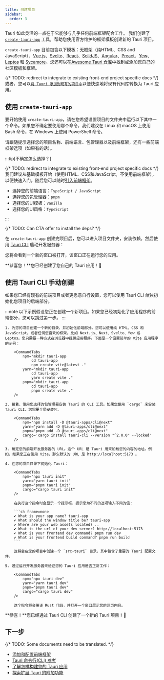 ```yaml
---
title: 创建项目
sidebar:
  order: 3
---
```




Tauri 如此灵活的一点在于它能够与几乎任何前端框架配合工作。
我们创建了 [`create-tauri-app`](https://github.com/tauri-apps/create-tauri-app) 工具，帮助您使用官方维护的框架模板创建新的 Tauri 项目。

`create-tauri-app` 目前包含以下模板：无框架（纯HTML、CSS and JavaScript）、[Vue.js](https://vuejs.org)、[Svelte](https://svelte.dev)、[React](https://reactjs.org/)、[SolidJS](https://www.solidjs.com/)、[Angular](https://angular.io/)、[Preact](https://preactjs.com/)、[Yew](https://yew.rs/)、[Leptos](https://github.com/leptos-rs/leptos) 和 [Sycamore](https://sycamore-rs.netlify.app/)。您还可以在[Awesome Tauri 仓库](https://github.com/tauri-apps/awesome-tauri)中找到或添加您自己的社区模板和框架。

{/* TODO: redirect to integrate to existing front-end project specific docs */}
或者，您可以[`将 Tauri 添加到现有的项目中`](#使用-tauri-cli-手动创建)以便快速地将现有代码库转换为 Tauri 应用。

## 使用 `create-tauri-app`

要开始使用 `create-tauri-app`，请在您希望设置项目的文件夹中运行以下其中一个命令。如果您不确定要使用哪个命令，我们建议在 Linux 和 macOS 上使用 Bash 命令，在 Windows 上使用 PowerShell 命令。

<Cta />

请跟随提示选择您的项目名称、前端语言、包管理器以及前端框架，还有一些前端框架选项（如果有的话）。

:::tip[不确定怎么选择？]

{/* TODO: redirect to integrate to existing front-end project specific docs */}
我们建议从基础模板开始（使用HTML、CSS和JavaScript，不使用前端框架），以便快速入门。随后您可以随时[引入前端框架](/zh-cn/start/create-project/)。

- 选择您的前端语言：`TypeScript / JavaScript`
- 选择您的包管理器：`pnpm`
- 选择您的UI模板：`Vanilla`
- 选择您的UI风格：`TypeScript`

:::

{/* TODO: Can CTA offer to install the deps? */}

在 `create-tauri-app` 创建完项目后，您可以进入项目文件夹，安装依赖，然后使用 [Tauri CLI](/reference/cli/) 启动开发服务器：


<CommandTabs
  npm="cd tauri-app
    npm install
    npm run tauri dev"
  yarn="cd tauri-app
    yarn install
    yarn tauri dev"
  pnpm="cd tauri-app
    pnpm install
    pnpm tauri dev"
  cargo="cd tauri-app
    cargo tauri dev"
/>

您将会看到一个新的窗口被打开，该窗口正在运行您的应用。

**恭喜您！**您已经创建了您自己的 Tauri 应用！🚀

## 使用 Tauri CLI 手动创建

如果您已经有现有的前端项目或者更愿意自行设置，您可以使用 Tauri CLI 单独初始化您项目的后端部分。

:::note
以下示例假设您正在创建一个新项目。如果您已经初始化了应用程序的前端部分，您可以跳过第一步。
:::

<Steps>

    1. 为您的项目创建一个新的目录，并初始化前端部分。您可以使用纯 HTML、CSS 和 JavaScript，或者任何您喜欢的框架，比如 Next.js、Nuxt、Svelte、Yew 或 Leptos。您只需要一种方式在浏览器中提供应用程序。下面是一个设置简单的 Vite 应用程序的示例：

        <CommandTabs
            npm="mkdir tauri-app
                cd tauri-app
                npm create vite@latest ."
            yarn="mkdir tauri-app
                cd tauri-app
                yarn create vite ."
            pnpm="mkdir tauri-app
                cd tauri-app
                pnpm create vite ."
        />

    2. 接着，使用您选择的包管理器安装 Tauri 的 CLI 工具。如果您使用 `cargo` 来安装 Tauri CLI，您需要全局安装它。

        <CommandTabs
            npm="npm install -D @tauri-apps/cli@next"
            yarn="yarn add -D @tauri-apps/cli@next"
            pnpm="pnpm add -D @tauri-apps/cli@next"
            cargo='cargo install tauri-cli --version "^2.0.0" --locked'
        />

    3. 确定您的前端开发服务器的 URL。这个 URL 是 Tauri 用来加载您的内容的地址。例如，如果您正在使用 Vite，那么默认的 URL 是 http://localhost:5173 。

    4. 在您的项目目录下初始化 Tauri：

        <CommandTabs
            npm="npx tauri init"
            yarn="yarn tauri init"
            pnpm="pnpm tauri init"
            cargo="cargo tauri init"
        />

        在执行这个指令时会显示一个提示框，提示您为不同的选项输入不同的值：

        ```sh frame=none
        ✔ What is your app name? tauri-app
        ✔ What should the window title be? tauri-app
        ✔ Where are your web assets located? ..
        ✔ What is the url of your dev server? http://localhost:5173
        ✔ What is your frontend dev command? pnpm run dev
        ✔ What is your frontend build command? pnpm run build
        ```

        这将会在您的项目中创建一个 `src-tauri` 目录，其中包含了重要的 Tauri 配置文件。

    5. 通过运行开发服务器来验证您的 Tauri 应用是否正常工作：

        <CommandTabs
            npm="npx tauri dev"
            yarn="yarn tauri dev"
            pnpm="pnpm tauri dev"
            cargo="cargo tauri dev"
        />

        这个指令将会编译 Rust 代码，并打开一个窗口展示您的网页内容。

</Steps>

**恭喜！**您已经通过 Tauri CLI 创建了一个新的 Tauri 项目！🚀

## 下一步

{/* TODO: Some documents need to be translated. */}

- [添加和配置前端框架](/zh-cn/start/frontend/)
- [Tauri 命令行(CLI) 参考](/reference/cli/)
- [了解怎样构建您的 Tauri 应用](/develop/)
- [探索扩展 Tauri 的附加功能](/plugin/)
